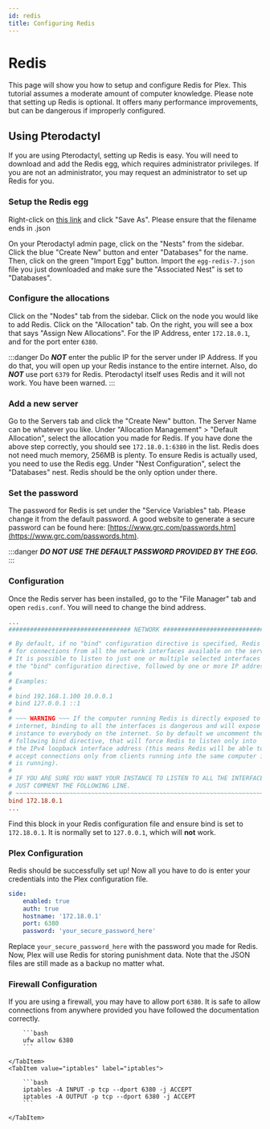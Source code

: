 ```yaml
---
id: redis
title: Configuring Redis
---
```



# Redis
This page will show you how to setup and configure Redis for Plex. This tutorial assumes a moderate amount of computer knowledge. Please note that setting up Redis is optional. It offers many performance improvements, but can be dangerous if improperly configured.

## Using Pterodactyl
If you are using Pterodactyl, setting up Redis is easy. You will need to download and add the Redis egg, which requires administrator privileges. If you are not an administrator, you may request an administrator to set up Redis for you.

### Setup the Redis egg
Right-click on [this link](@site/static/egg-redis-7.json) and click "Save As". Please ensure that the filename ends in .json

On your Pterodactyl admin page, click on the "Nests" from the sidebar. Click the blue "Create New" button and enter "Databases" for the name.
Then, click on the green "Import Egg" button. Import the `egg-redis-7.json` file you just downloaded and make sure the "Associated Nest" is set to "Databases".

### Configure the allocations
Click on the "Nodes" tab from the sidebar. Click on the node you would like to add Redis. Click on the "Allocation" tab. On the right, you will see a box that says "Assign New Allocations". For the IP Address, enter `172.18.0.1`, and for the port enter `6380`.

:::danger
Do ***NOT*** enter the public IP for the server under IP Address. If you do that, you will open up your Redis instance to the entire internet. Also, do ***NOT*** use port `6379` for Redis. Pterodactyl itself uses Redis and it will not work. You have been warned.
:::

### Add a new server
Go to the Servers tab and click the "Create New" button. The Server Name can be whatever you like. Under "Allocation Management" > "Default Allocation", select the allocation you made for Redis. If you have done the above step correctly, you should see `172.18.0.1:6380` in the list. Redis does not need much memory, 256MB is plenty.
To ensure Redis is actually used, you need to use the Redis egg. Under "Nest Configuration", select the "Databases" nest. Redis should be the only option under there.

### Set the password
The password for Redis is set under the "Service Variables" tab. Please change it from the default password. A good website to generate a secure password can be found here: [https://www.grc.com/passwords.htm](https://www.grc.com/passwords.htm).

:::danger
***DO NOT USE THE DEFAULT PASSWORD PROVIDED BY THE EGG.***
:::

### Configuration
Once the Redis server has been installed, go to the "File Manager" tab and open `redis.conf`. You will need to change the bind address.

```title=redis.conf
...
################################## NETWORK #####################################

# By default, if no "bind" configuration directive is specified, Redis listens
# for connections from all the network interfaces available on the server.
# It is possible to listen to just one or multiple selected interfaces using
# the "bind" configuration directive, followed by one or more IP addresses.
#
# Examples:
#
# bind 192.168.1.100 10.0.0.1
# bind 127.0.0.1 ::1
#
# ~~~ WARNING ~~~ If the computer running Redis is directly exposed to the
# internet, binding to all the interfaces is dangerous and will expose the
# instance to everybody on the internet. So by default we uncomment the
# following bind directive, that will force Redis to listen only into
# the IPv4 loopback interface address (this means Redis will be able to
# accept connections only from clients running into the same computer it
# is running).
#
# IF YOU ARE SURE YOU WANT YOUR INSTANCE TO LISTEN TO ALL THE INTERFACES
# JUST COMMENT THE FOLLOWING LINE.
# ~~~~~~~~~~~~~~~~~~~~~~~~~~~~~~~~~~~~~~~~~~~~~~~~~~~~~~~~~~~~~~~~~~~~~~~~
bind 172.18.0.1
...
```

Find this block in your Redis configuration file and ensure bind is set to `172.18.0.1`. It is normally set to `127.0.0.1`, which will **not** work.

### Plex Configuration
Redis should be successfully set up! Now all you have to do is enter your credentials into the Plex configuration file.

```yaml title=/plugins/Plex/config.yml
side:
    enabled: true
    auth: true
    hostname: '172.18.0.1'
    port: 6380
    password: 'your_secure_password_here'
```

Replace `your_secure_password_here` with the password you made for Redis. Now, Plex will use Redis for storing punishment data. Note that the JSON files are still made as a backup no matter what.

### Firewall Configuration
If you are using a firewall, you may have to allow port `6380`. It is safe to allow connections from anywhere provided you have followed the documentation correctly.
<Tabs>
    <TabItem value="ufw" label="ufw" default>

        ```bash
        ufw allow 6380
        ```

    </TabItem>
    <TabItem value="iptables" label="iptables">

        ```bash
        iptables -A INPUT -p tcp --dport 6380 -j ACCEPT
        iptables -A OUTPUT -p tcp --dport 6380 -j ACCEPT
        ```

    </TabItem>
</Tabs>